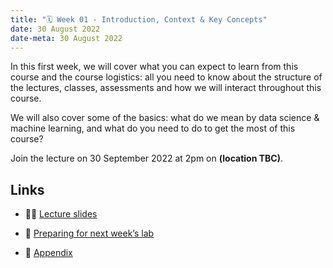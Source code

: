 ---
title: "🗓️ Week 01 - Introduction, Context & Key Concepts"
date: 30 August 2022
date-meta: 30 August 2022
---


In this first week, we will cover what you can expect to learn from this course and the course logistics: all you need to know about the structure of the lectures, classes, assessments and how we will interact throughout this course. 

We will also cover some of the basics: what do we mean by data science & machine learning, and what do you need to do to get the most of this course?

Join the lecture on 30 September 2022 at 2pm on **(location TBC)**.

## Links

- 👨‍🏫 [Lecture slides](/weeks/week01/lecture.qmd)

- 📒 [Preparing for next week's lab](/weeks/week01/prep.qmd)

- 🔖 [Appendix](/weeks/week01/appendix.qmd)